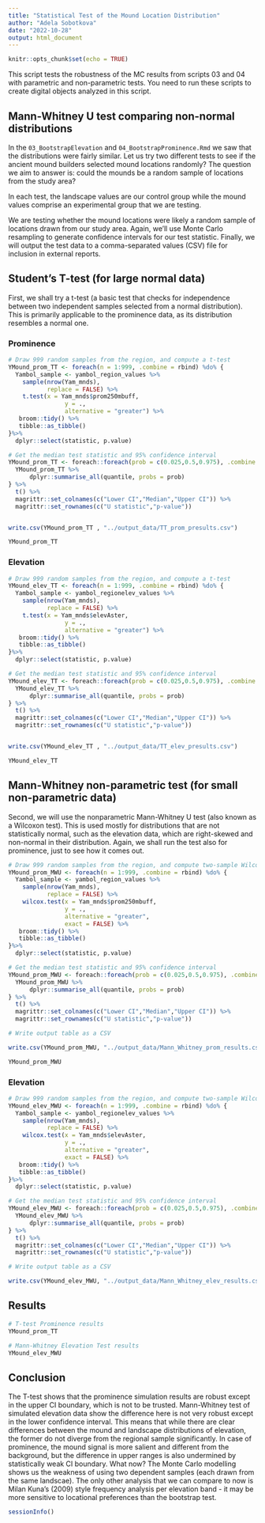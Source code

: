 ```yaml
---
title: "Statistical Test of the Mound Location Distribution"
author: "Adela Sobotkova"
date: "2022-10-28"
output: html_document
---
```


```r
knitr::opts_chunk$set(echo = TRUE)
```

This script tests the robustness of the MC results from scripts 03 and 04 with parametric and non-parametric tests. You need to run these scripts to create digital objects analyzed in this script.

## Mann-Whitney U test comparing non-normal distributions

In the `03_BootstrapElevation` and `04_BootstrapProminence.Rmd` we saw that the distributions were fairly similar. 
Let us try two different tests to see if the ancient mound builders selected mound locations randomly? The question we aim to answer is: could the mounds be a random sample of locations from the study area?

In each test, the landscape values are our control group while the mound values comprise an experimental group that we are testing.

We are testing whether the mound locations were likely a random sample of locations drawn from our study area. Again, we’ll use Monte Carlo resampling to generate confidence intervals for our test statistic. Finally, we will output the test data to a comma-separated values (CSV) file for inclusion in external reports.


## Student's T-test (for large normal data)

First, we shall try a t-test (a basic test that checks for independence between two independent samples selected from a normal distribution). This is primarily applicable to the prominence data, as its distribution resembles a normal one. 

### Prominence
```r
# Draw 999 random samples from the region, and compute a t-test
YMound_prom_TT <- foreach(n = 1:999, .combine = rbind) %do% {
  Yambol_sample <- yambol_region_values %>%
    sample(nrow(Yam_mnds),
           replace = FALSE) %>%
    t.test(x = Yam_mnds$prom250mbuff,
                y = .,
                alternative = "greater") %>%
   broom::tidy() %>%
   tibble::as_tibble()
}%>%
  dplyr::select(statistic, p.value)

# Get the median test statistic and 95% confidence interval
YMound_prom_TT <- foreach::foreach(prob = c(0.025,0.5,0.975), .combine = rbind) %do% {
  YMound_prom_TT %>%
      dplyr::summarise_all(quantile, probs = prob)
} %>%
  t() %>%
  magrittr::set_colnames(c("Lower CI","Median","Upper CI")) %>%
  magrittr::set_rownames(c("U statistic","p-value"))


write.csv(YMound_prom_TT , "../output_data/TT_prom_presults.csv")  

YMound_prom_TT 
```
### Elevation

```r
# Draw 999 random samples from the region, and compute a t-test
YMound_elev_TT <- foreach(n = 1:999, .combine = rbind) %do% {
  Yambol_sample <- yambol_regionelev_values %>%
    sample(nrow(Yam_mnds),
           replace = FALSE) %>%
    t.test(x = Yam_mnds$elevAster,
                y = .,
                alternative = "greater") %>%
   broom::tidy() %>%
   tibble::as_tibble()
}%>%
  dplyr::select(statistic, p.value)

# Get the median test statistic and 95% confidence interval
YMound_elev_TT <- foreach::foreach(prob = c(0.025,0.5,0.975), .combine = rbind) %do% {
  YMound_elev_TT %>%
      dplyr::summarise_all(quantile, probs = prob)
} %>%
  t() %>%
  magrittr::set_colnames(c("Lower CI","Median","Upper CI")) %>%
  magrittr::set_rownames(c("U statistic","p-value"))


write.csv(YMound_elev_TT , "../output_data/TT_elev_presults.csv")  

YMound_elev_TT 
```

## Mann-Whitney non-parametric test (for small non-parametric data)

Second, we will use the nonparametric Mann-Whitney U test (also known as a Wilcoxon test). This is used mostly for distributions that are not statistically normal, such as the elevation data, which are right-skewed and non-normal in their distribution. Again, we shall run the test also for prominence, just to see how it comes out.

```r
# Draw 999 random samples from the region, and compute two-sample Wilcoxon tests (Mann-Whitney U tests)
YMound_prom_MWU <- foreach(n = 1:999, .combine = rbind) %do% {
  Yambol_sample <- yambol_region_values %>%
    sample(nrow(Yam_mnds),
           replace = FALSE) %>%
    wilcox.test(x = Yam_mnds$prom250mbuff,
                y = .,
                alternative = "greater",
                exact = FALSE) %>%
   broom::tidy() %>%
   tibble::as_tibble()
}%>%
  dplyr::select(statistic, p.value)

# Get the median test statistic and 95% confidence interval
YMound_prom_MWU <- foreach::foreach(prob = c(0.025,0.5,0.975), .combine = rbind) %do% {
  YMound_prom_MWU %>%
      dplyr::summarise_all(quantile, probs = prob)
} %>%
  t() %>%
  magrittr::set_colnames(c("Lower CI","Median","Upper CI")) %>%
  magrittr::set_rownames(c("U statistic","p-value"))

# Write output table as a CSV

write.csv(YMound_prom_MWU, "../output_data/Mann_Whitney_prom_results.csv")

YMound_prom_MWU
```

### Elevation
```r
# Draw 999 random samples from the region, and compute two-sample Wilcoxon tests (Mann-Whitney U tests)
YMound_elev_MWU <- foreach(n = 1:999, .combine = rbind) %do% {
  Yambol_sample <- yambol_regionelev_values %>%
    sample(nrow(Yam_mnds),
           replace = FALSE) %>%
    wilcox.test(x = Yam_mnds$elevAster,
                y = .,
                alternative = "greater",
                exact = FALSE) %>%
   broom::tidy() %>%
   tibble::as_tibble()
}%>%
  dplyr::select(statistic, p.value)

# Get the median test statistic and 95% confidence interval
YMound_elev_MWU <- foreach::foreach(prob = c(0.025,0.5,0.975), .combine = rbind) %do% {
  YMound_elev_MWU %>%
      dplyr::summarise_all(quantile, probs = prob)
} %>%
  t() %>%
  magrittr::set_colnames(c("Lower CI","Median","Upper CI")) %>%
  magrittr::set_rownames(c("U statistic","p-value"))

# Write output table as a CSV

write.csv(YMound_elev_MWU, "../output_data/Mann_Whitney_elev_results.csv")

```


## Results

```r
# T-test Prominence results
YMound_prom_TT 

```

```r
# Mann-Whitney Elevation Test results
YMound_elev_MWU
```

## Conclusion

The T-test shows that the prominence simulation results are robust except in the upper CI boundary, which is not to be trusted. Mann-Whitney test of simulated elevation data show the difference here is not very robust except in the lower confidence interval. This means that while there are clear differences between the mound and landscape distributions of elevation, the former do not diverge from the regional sample significantly. In case of prominence, the mound signal is more salient and different from the background, but the difference in upper ranges is also undermined by statistically weak CI boundary. 
What now? The Monte Carlo modelling shows us the weakness of using two dependent samples (each drawn from the same landscae). The only other analysis that we can compare to now is Milan Kuna's (2009) style frequency analysis per elevation band - it may be more sensitive to locational preferences than the bootstrap test.  

```r
sessionInfo()

```


